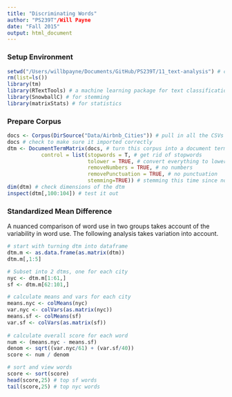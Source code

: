 ```yaml
---
title: "Discriminating Words"
author: "PS239T"/Will Payne
date: "Fall 2015"
output: html_document
---
```


### Setup Environment

```r
setwd("/Users/willbpayne/Documents/GitHub/PS239T/11_text-analysis") # change this to yours
rm(list=ls())
library(tm)
library(RTextTools) # a machine learning package for text classification written in R
library(SnowballC) # for stemming
library(matrixStats) # for statistics
```

### Prepare Corpus

```r
docs <- Corpus(DirSource("Data/Airbnb_Cities")) # pull in all the CSVs from this folder
docs # check to make sure it imported correctly
dtm <- DocumentTermMatrix(docs, # turn this corpus into a document term matrix (dtm)
           control = list(stopwords = T, # get rid of stopwords
                          tolower = TRUE, # convert everything to lower-case
                          removeNumbers = TRUE, # no numbers
                          removePunctuation = TRUE, # no punctuation
                          stemming=TRUE)) # stemming this time since no wordclouds
dim(dtm) # check dimensions of the dtm
inspect(dtm[,100:104]) # test it out
```

### Standardized Mean Difference

A nuanced comparison of word use in two groups takes account of the variability in word use. The following analysis takes variation into account.

```r
# start with turning dtm into dataframe
dtm.m <- as.data.frame(as.matrix(dtm))
dtm.m[,1:5]

# Subset into 2 dtms, one for each city
nyc <- dtm.m[1:61,]
sf <- dtm.m[62:101,]

# calculate means and vars for each city
means.nyc <- colMeans(nyc)
var.nyc <- colVars(as.matrix(nyc))
means.sf <- colMeans(sf)
var.sf <- colVars(as.matrix(sf))
  
# calculate overall score for each word
num <- (means.nyc - means.sf) 
denom <- sqrt((var.nyc/61) + (var.sf/40))
score <- num / denom

# sort and view words
score <- sort(score)
head(score,25) # top sf words
tail(score,25) # top nyc words
```
